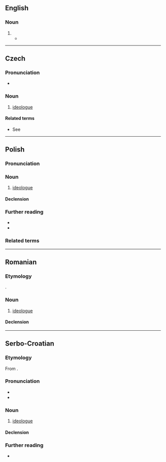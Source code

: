 {{also|ideologue}}

==English==

===Noun===
{{en-noun}}

# {{rare spelling of|en|ideologue}}
#* {{quote-book
|en
|year=2007
|year_published=
|edition=
|editor=Congress
|author=
|title=Congressional Record, V. 149, Pt. 13, July 8, 2003 to July 16, 2003
|chapter=
|url=http://books.google.com/books?id=JJC7zJ5o8ioC&pg=PA17238&dq=%22ideolog%22&hl=en&sa=X&ei=o7WIT_6fIZTrtgfY_6C4CQ&redir_esc=y#v=onepage&q=%22ideolog%22&f=false
|genre=
|publisher=Government Printing Office
|isbn=
|page=17238
|passage=That is the core of his beliefs in terms of takings. So he is an '''ideolog'''. He does not have the temperament for the bench.
}}

----

==Czech==

===Pronunciation===
* {{cs-IPA}}

===Noun===
{{cs-noun|g=m|f=ideoložka}}

# [[ideologue]]

====Related terms====
* See {{l|cs|idea}}

----

==Polish==

===Pronunciation===
{{pl-p|a=LL-Q809 (pol)-Olaf-ideolog.wav}}

===Noun===
{{pl-noun|m-pr}}

# [[ideologue]]

====Declension====
{{pl-decl-noun-m-pr}}

===Further reading===
* {{R:pl:WSJP}}
* {{R:pl:PWN}}

===Related terms===
{{col3|pl|title=adjective|ideologiczny}}
{{col3|pl|title=adverb|ideologicznie}}
{{col3|pl|title=noun|ideologia}}

{{C|pl|Male people}}

----

==Romanian==

===Etymology===
{{bor+|ro|fr|idéologue}}.

===Noun===
{{ro-noun|m|ideologi}}

# [[ideologue]]

====Declension====
{{ro-noun-m}}

{{C|ro|People}}

----

==Serbo-Croatian==

===Etymology===
From {{m|sh|ideològija}}.

===Pronunciation===
* {{IPA|sh|/ideǒloɡ/}}
* {{hyphenation|sh|i|de|o|log}}

===Noun===
{{sh-noun|g=m|head=ideòlog}}

# [[ideologue]]

====Declension====
{{sh-decl-noun
|ideòlog|ideòlozi
|ideologa|ideologa
|ideologu|ideolozima
|ideologa|ideologe
|ideolože|ideolozi
|ideologu|ideolozima
|ideologom|ideolozima
}}

===Further reading===
* {{R:sh:HJP|fVtiWhg%3D}}